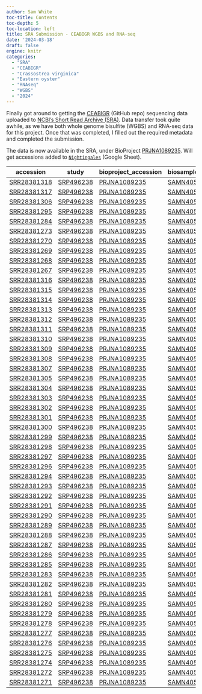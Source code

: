 ```yaml
---
author: Sam White
toc-title: Contents
toc-depth: 5
toc-location: left
title: SRA Submission - CEABIGR WGBS and RNA-seq
date: '2024-03-18'
draft: false
engine: knitr
categories: 
  - "SRA"
  - "CEABIGR"
  - "Crassostrea virginica"
  - "Eastern oyster"
  - "RNAseq"
  - "WGBS"
  - "2024"
---
```

Finally got around to getting the [CEABIGR](https://github.com/sr320/ceabigr) (GitHub repo) sequencing data uploaded to [NCBI's Short Read Archive (SRA)](https://www.ncbi.nlm.nih.gov/sra). Data transfer took quite awhile, as we have both whole genome bisulfite (WGBS) and RNA-seq data for this project. Once that was completed, I filled out the required metadata and completed the submission.

The data is now available in the SRA, under BioProject [PRJNA1089235](https://www.ncbi.nlm.nih.gov/sra/PRJNA1089235). Will get accessions added to [`Nightingales`](https://b.link/nightingales) (Google Sheet).

| accession                                                            | study                                                                        | bioproject_accession                                                 | biosample_accession                                                 | sample_name | library_strategy |
|----------------------------------------------------------------------|------------------------------------------------------------------------------|----------------------------------------------------------------------|---------------------------------------------------------------------|-------------|------------------|
| [SRR28381318](https://trace.ncbi.nlm.nih.gov/Traces?run=SRR28381318) | [SRP496238](https://trace.ncbi.nlm.nih.gov/Traces/?view=study&acc=SRP496238) | [PRJNA1089235](https://www.ncbi.nlm.nih.gov/bioproject/PRJNA1089235) | [SAMN40533904](https://www.ncbi.nlm.nih.gov/biosample/SAMN40533904) | 3F          | Bisulfite-Seq    |
| [SRR28381317](https://trace.ncbi.nlm.nih.gov/Traces?run=SRR28381317) | [SRP496238](https://trace.ncbi.nlm.nih.gov/Traces/?view=study&acc=SRP496238) | [PRJNA1089235](https://www.ncbi.nlm.nih.gov/bioproject/PRJNA1089235) | [SAMN40533905](https://www.ncbi.nlm.nih.gov/biosample/SAMN40533905) | 6M          | Bisulfite-Seq    |
| [SRR28381306](https://trace.ncbi.nlm.nih.gov/Traces?run=SRR28381306) | [SRP496238](https://trace.ncbi.nlm.nih.gov/Traces/?view=study&acc=SRP496238) | [PRJNA1089235](https://www.ncbi.nlm.nih.gov/bioproject/PRJNA1089235) | [SAMN40533906](https://www.ncbi.nlm.nih.gov/biosample/SAMN40533906) | 7M          | Bisulfite-Seq    |
| [SRR28381295](https://trace.ncbi.nlm.nih.gov/Traces?run=SRR28381295) | [SRP496238](https://trace.ncbi.nlm.nih.gov/Traces/?view=study&acc=SRP496238) | [PRJNA1089235](https://www.ncbi.nlm.nih.gov/bioproject/PRJNA1089235) | [SAMN40533907](https://www.ncbi.nlm.nih.gov/biosample/SAMN40533907) | 9M          | Bisulfite-Seq    |
| [SRR28381284](https://trace.ncbi.nlm.nih.gov/Traces?run=SRR28381284) | [SRP496238](https://trace.ncbi.nlm.nih.gov/Traces/?view=study&acc=SRP496238) | [PRJNA1089235](https://www.ncbi.nlm.nih.gov/bioproject/PRJNA1089235) | [SAMN40533908](https://www.ncbi.nlm.nih.gov/biosample/SAMN40533908) | 12M         | Bisulfite-Seq    |
| [SRR28381273](https://trace.ncbi.nlm.nih.gov/Traces?run=SRR28381273) | [SRP496238](https://trace.ncbi.nlm.nih.gov/Traces/?view=study&acc=SRP496238) | [PRJNA1089235](https://www.ncbi.nlm.nih.gov/bioproject/PRJNA1089235) | [SAMN40533909](https://www.ncbi.nlm.nih.gov/biosample/SAMN40533909) | 13M         | Bisulfite-Seq    |
| [SRR28381270](https://trace.ncbi.nlm.nih.gov/Traces?run=SRR28381270) | [SRP496238](https://trace.ncbi.nlm.nih.gov/Traces/?view=study&acc=SRP496238) | [PRJNA1089235](https://www.ncbi.nlm.nih.gov/bioproject/PRJNA1089235) | [SAMN40533910](https://www.ncbi.nlm.nih.gov/biosample/SAMN40533910) | 16F         | Bisulfite-Seq    |
| [SRR28381269](https://trace.ncbi.nlm.nih.gov/Traces?run=SRR28381269) | [SRP496238](https://trace.ncbi.nlm.nih.gov/Traces/?view=study&acc=SRP496238) | [PRJNA1089235](https://www.ncbi.nlm.nih.gov/bioproject/PRJNA1089235) | [SAMN40533911](https://www.ncbi.nlm.nih.gov/biosample/SAMN40533911) | 19F         | Bisulfite-Seq    |
| [SRR28381268](https://trace.ncbi.nlm.nih.gov/Traces?run=SRR28381268) | [SRP496238](https://trace.ncbi.nlm.nih.gov/Traces/?view=study&acc=SRP496238) | [PRJNA1089235](https://www.ncbi.nlm.nih.gov/bioproject/PRJNA1089235) | [SAMN40533912](https://www.ncbi.nlm.nih.gov/biosample/SAMN40533912) | 22F         | Bisulfite-Seq    |
| [SRR28381267](https://trace.ncbi.nlm.nih.gov/Traces?run=SRR28381267) | [SRP496238](https://trace.ncbi.nlm.nih.gov/Traces/?view=study&acc=SRP496238) | [PRJNA1089235](https://www.ncbi.nlm.nih.gov/bioproject/PRJNA1089235) | [SAMN40533913](https://www.ncbi.nlm.nih.gov/biosample/SAMN40533913) | 23M         | Bisulfite-Seq    |
| [SRR28381316](https://trace.ncbi.nlm.nih.gov/Traces?run=SRR28381316) | [SRP496238](https://trace.ncbi.nlm.nih.gov/Traces/?view=study&acc=SRP496238) | [PRJNA1089235](https://www.ncbi.nlm.nih.gov/bioproject/PRJNA1089235) | [SAMN40533914](https://www.ncbi.nlm.nih.gov/biosample/SAMN40533914) | 29F         | Bisulfite-Seq    |
| [SRR28381315](https://trace.ncbi.nlm.nih.gov/Traces?run=SRR28381315) | [SRP496238](https://trace.ncbi.nlm.nih.gov/Traces/?view=study&acc=SRP496238) | [PRJNA1089235](https://www.ncbi.nlm.nih.gov/bioproject/PRJNA1089235) | [SAMN40533915](https://www.ncbi.nlm.nih.gov/biosample/SAMN40533915) | 31M         | Bisulfite-Seq    |
| [SRR28381314](https://trace.ncbi.nlm.nih.gov/Traces?run=SRR28381314) | [SRP496238](https://trace.ncbi.nlm.nih.gov/Traces/?view=study&acc=SRP496238) | [PRJNA1089235](https://www.ncbi.nlm.nih.gov/bioproject/PRJNA1089235) | [SAMN40533916](https://www.ncbi.nlm.nih.gov/biosample/SAMN40533916) | 35F         | Bisulfite-Seq    |
| [SRR28381313](https://trace.ncbi.nlm.nih.gov/Traces?run=SRR28381313) | [SRP496238](https://trace.ncbi.nlm.nih.gov/Traces/?view=study&acc=SRP496238) | [PRJNA1089235](https://www.ncbi.nlm.nih.gov/bioproject/PRJNA1089235) | [SAMN40533917](https://www.ncbi.nlm.nih.gov/biosample/SAMN40533917) | 36F         | Bisulfite-Seq    |
| [SRR28381312](https://trace.ncbi.nlm.nih.gov/Traces?run=SRR28381312) | [SRP496238](https://trace.ncbi.nlm.nih.gov/Traces/?view=study&acc=SRP496238) | [PRJNA1089235](https://www.ncbi.nlm.nih.gov/bioproject/PRJNA1089235) | [SAMN40533918](https://www.ncbi.nlm.nih.gov/biosample/SAMN40533918) | 39F         | Bisulfite-Seq    |
| [SRR28381311](https://trace.ncbi.nlm.nih.gov/Traces?run=SRR28381311) | [SRP496238](https://trace.ncbi.nlm.nih.gov/Traces/?view=study&acc=SRP496238) | [PRJNA1089235](https://www.ncbi.nlm.nih.gov/bioproject/PRJNA1089235) | [SAMN40533919](https://www.ncbi.nlm.nih.gov/biosample/SAMN40533919) | 41F         | Bisulfite-Seq    |
| [SRR28381310](https://trace.ncbi.nlm.nih.gov/Traces?run=SRR28381310) | [SRP496238](https://trace.ncbi.nlm.nih.gov/Traces/?view=study&acc=SRP496238) | [PRJNA1089235](https://www.ncbi.nlm.nih.gov/bioproject/PRJNA1089235) | [SAMN40533920](https://www.ncbi.nlm.nih.gov/biosample/SAMN40533920) | 44F         | Bisulfite-Seq    |
| [SRR28381309](https://trace.ncbi.nlm.nih.gov/Traces?run=SRR28381309) | [SRP496238](https://trace.ncbi.nlm.nih.gov/Traces/?view=study&acc=SRP496238) | [PRJNA1089235](https://www.ncbi.nlm.nih.gov/bioproject/PRJNA1089235) | [SAMN40533921](https://www.ncbi.nlm.nih.gov/biosample/SAMN40533921) | 48M         | Bisulfite-Seq    |
| [SRR28381308](https://trace.ncbi.nlm.nih.gov/Traces?run=SRR28381308) | [SRP496238](https://trace.ncbi.nlm.nih.gov/Traces/?view=study&acc=SRP496238) | [PRJNA1089235](https://www.ncbi.nlm.nih.gov/bioproject/PRJNA1089235) | [SAMN40533922](https://www.ncbi.nlm.nih.gov/biosample/SAMN40533922) | 50F         | Bisulfite-Seq    |
| [SRR28381307](https://trace.ncbi.nlm.nih.gov/Traces?run=SRR28381307) | [SRP496238](https://trace.ncbi.nlm.nih.gov/Traces/?view=study&acc=SRP496238) | [PRJNA1089235](https://www.ncbi.nlm.nih.gov/bioproject/PRJNA1089235) | [SAMN40533923](https://www.ncbi.nlm.nih.gov/biosample/SAMN40533923) | 52F         | Bisulfite-Seq    |
| [SRR28381305](https://trace.ncbi.nlm.nih.gov/Traces?run=SRR28381305) | [SRP496238](https://trace.ncbi.nlm.nih.gov/Traces/?view=study&acc=SRP496238) | [PRJNA1089235](https://www.ncbi.nlm.nih.gov/bioproject/PRJNA1089235) | [SAMN40533924](https://www.ncbi.nlm.nih.gov/biosample/SAMN40533924) | 53F         | Bisulfite-Seq    |
| [SRR28381304](https://trace.ncbi.nlm.nih.gov/Traces?run=SRR28381304) | [SRP496238](https://trace.ncbi.nlm.nih.gov/Traces/?view=study&acc=SRP496238) | [PRJNA1089235](https://www.ncbi.nlm.nih.gov/bioproject/PRJNA1089235) | [SAMN40533925](https://www.ncbi.nlm.nih.gov/biosample/SAMN40533925) | 54F         | Bisulfite-Seq    |
| [SRR28381303](https://trace.ncbi.nlm.nih.gov/Traces?run=SRR28381303) | [SRP496238](https://trace.ncbi.nlm.nih.gov/Traces/?view=study&acc=SRP496238) | [PRJNA1089235](https://www.ncbi.nlm.nih.gov/bioproject/PRJNA1089235) | [SAMN40533926](https://www.ncbi.nlm.nih.gov/biosample/SAMN40533926) | 59M         | Bisulfite-Seq    |
| [SRR28381302](https://trace.ncbi.nlm.nih.gov/Traces?run=SRR28381302) | [SRP496238](https://trace.ncbi.nlm.nih.gov/Traces/?view=study&acc=SRP496238) | [PRJNA1089235](https://www.ncbi.nlm.nih.gov/bioproject/PRJNA1089235) | [SAMN40533927](https://www.ncbi.nlm.nih.gov/biosample/SAMN40533927) | 64M         | Bisulfite-Seq    |
| [SRR28381301](https://trace.ncbi.nlm.nih.gov/Traces?run=SRR28381301) | [SRP496238](https://trace.ncbi.nlm.nih.gov/Traces/?view=study&acc=SRP496238) | [PRJNA1089235](https://www.ncbi.nlm.nih.gov/bioproject/PRJNA1089235) | [SAMN40533928](https://www.ncbi.nlm.nih.gov/biosample/SAMN40533928) | 76F         | Bisulfite-Seq    |
| [SRR28381300](https://trace.ncbi.nlm.nih.gov/Traces?run=SRR28381300) | [SRP496238](https://trace.ncbi.nlm.nih.gov/Traces/?view=study&acc=SRP496238) | [PRJNA1089235](https://www.ncbi.nlm.nih.gov/bioproject/PRJNA1089235) | [SAMN40533929](https://www.ncbi.nlm.nih.gov/biosample/SAMN40533929) | 77F         | Bisulfite-Seq    |
| [SRR28381299](https://trace.ncbi.nlm.nih.gov/Traces?run=SRR28381299) | [SRP496238](https://trace.ncbi.nlm.nih.gov/Traces/?view=study&acc=SRP496238) | [PRJNA1089235](https://www.ncbi.nlm.nih.gov/bioproject/PRJNA1089235) | [SAMN40533930](https://www.ncbi.nlm.nih.gov/biosample/SAMN40533930) | S3F         | RNA-Seq          |
| [SRR28381298](https://trace.ncbi.nlm.nih.gov/Traces?run=SRR28381298) | [SRP496238](https://trace.ncbi.nlm.nih.gov/Traces/?view=study&acc=SRP496238) | [PRJNA1089235](https://www.ncbi.nlm.nih.gov/bioproject/PRJNA1089235) | [SAMN40533931](https://www.ncbi.nlm.nih.gov/biosample/SAMN40533931) | S6M         | RNA-Seq          |
| [SRR28381297](https://trace.ncbi.nlm.nih.gov/Traces?run=SRR28381297) | [SRP496238](https://trace.ncbi.nlm.nih.gov/Traces/?view=study&acc=SRP496238) | [PRJNA1089235](https://www.ncbi.nlm.nih.gov/bioproject/PRJNA1089235) | [SAMN40533932](https://www.ncbi.nlm.nih.gov/biosample/SAMN40533932) | S7M         | RNA-Seq          |
| [SRR28381296](https://trace.ncbi.nlm.nih.gov/Traces?run=SRR28381296) | [SRP496238](https://trace.ncbi.nlm.nih.gov/Traces/?view=study&acc=SRP496238) | [PRJNA1089235](https://www.ncbi.nlm.nih.gov/bioproject/PRJNA1089235) | [SAMN40533933](https://www.ncbi.nlm.nih.gov/biosample/SAMN40533933) | S9M         | RNA-Seq          |
| [SRR28381294](https://trace.ncbi.nlm.nih.gov/Traces?run=SRR28381294) | [SRP496238](https://trace.ncbi.nlm.nih.gov/Traces/?view=study&acc=SRP496238) | [PRJNA1089235](https://www.ncbi.nlm.nih.gov/bioproject/PRJNA1089235) | [SAMN40533934](https://www.ncbi.nlm.nih.gov/biosample/SAMN40533934) | S12M        | RNA-Seq          |
| [SRR28381293](https://trace.ncbi.nlm.nih.gov/Traces?run=SRR28381293) | [SRP496238](https://trace.ncbi.nlm.nih.gov/Traces/?view=study&acc=SRP496238) | [PRJNA1089235](https://www.ncbi.nlm.nih.gov/bioproject/PRJNA1089235) | [SAMN40533935](https://www.ncbi.nlm.nih.gov/biosample/SAMN40533935) | S13M        | RNA-Seq          |
| [SRR28381292](https://trace.ncbi.nlm.nih.gov/Traces?run=SRR28381292) | [SRP496238](https://trace.ncbi.nlm.nih.gov/Traces/?view=study&acc=SRP496238) | [PRJNA1089235](https://www.ncbi.nlm.nih.gov/bioproject/PRJNA1089235) | [SAMN40533936](https://www.ncbi.nlm.nih.gov/biosample/SAMN40533936) | S16F        | RNA-Seq          |
| [SRR28381291](https://trace.ncbi.nlm.nih.gov/Traces?run=SRR28381291) | [SRP496238](https://trace.ncbi.nlm.nih.gov/Traces/?view=study&acc=SRP496238) | [PRJNA1089235](https://www.ncbi.nlm.nih.gov/bioproject/PRJNA1089235) | [SAMN40533937](https://www.ncbi.nlm.nih.gov/biosample/SAMN40533937) | S19F        | RNA-Seq          |
| [SRR28381290](https://trace.ncbi.nlm.nih.gov/Traces?run=SRR28381290) | [SRP496238](https://trace.ncbi.nlm.nih.gov/Traces/?view=study&acc=SRP496238) | [PRJNA1089235](https://www.ncbi.nlm.nih.gov/bioproject/PRJNA1089235) | [SAMN40533938](https://www.ncbi.nlm.nih.gov/biosample/SAMN40533938) | S22F        | RNA-Seq          |
| [SRR28381289](https://trace.ncbi.nlm.nih.gov/Traces?run=SRR28381289) | [SRP496238](https://trace.ncbi.nlm.nih.gov/Traces/?view=study&acc=SRP496238) | [PRJNA1089235](https://www.ncbi.nlm.nih.gov/bioproject/PRJNA1089235) | [SAMN40533939](https://www.ncbi.nlm.nih.gov/biosample/SAMN40533939) | S23M        | RNA-Seq          |
| [SRR28381288](https://trace.ncbi.nlm.nih.gov/Traces?run=SRR28381288) | [SRP496238](https://trace.ncbi.nlm.nih.gov/Traces/?view=study&acc=SRP496238) | [PRJNA1089235](https://www.ncbi.nlm.nih.gov/bioproject/PRJNA1089235) | [SAMN40533940](https://www.ncbi.nlm.nih.gov/biosample/SAMN40533940) | S29F        | RNA-Seq          |
| [SRR28381287](https://trace.ncbi.nlm.nih.gov/Traces?run=SRR28381287) | [SRP496238](https://trace.ncbi.nlm.nih.gov/Traces/?view=study&acc=SRP496238) | [PRJNA1089235](https://www.ncbi.nlm.nih.gov/bioproject/PRJNA1089235) | [SAMN40533941](https://www.ncbi.nlm.nih.gov/biosample/SAMN40533941) | S31M        | RNA-Seq          |
| [SRR28381286](https://trace.ncbi.nlm.nih.gov/Traces?run=SRR28381286) | [SRP496238](https://trace.ncbi.nlm.nih.gov/Traces/?view=study&acc=SRP496238) | [PRJNA1089235](https://www.ncbi.nlm.nih.gov/bioproject/PRJNA1089235) | [SAMN40533942](https://www.ncbi.nlm.nih.gov/biosample/SAMN40533942) | S35F        | RNA-Seq          |
| [SRR28381285](https://trace.ncbi.nlm.nih.gov/Traces?run=SRR28381285) | [SRP496238](https://trace.ncbi.nlm.nih.gov/Traces/?view=study&acc=SRP496238) | [PRJNA1089235](https://www.ncbi.nlm.nih.gov/bioproject/PRJNA1089235) | [SAMN40533943](https://www.ncbi.nlm.nih.gov/biosample/SAMN40533943) | S36F        | RNA-Seq          |
| [SRR28381283](https://trace.ncbi.nlm.nih.gov/Traces?run=SRR28381283) | [SRP496238](https://trace.ncbi.nlm.nih.gov/Traces/?view=study&acc=SRP496238) | [PRJNA1089235](https://www.ncbi.nlm.nih.gov/bioproject/PRJNA1089235) | [SAMN40533944](https://www.ncbi.nlm.nih.gov/biosample/SAMN40533944) | S39F        | RNA-Seq          |
| [SRR28381282](https://trace.ncbi.nlm.nih.gov/Traces?run=SRR28381282) | [SRP496238](https://trace.ncbi.nlm.nih.gov/Traces/?view=study&acc=SRP496238) | [PRJNA1089235](https://www.ncbi.nlm.nih.gov/bioproject/PRJNA1089235) | [SAMN40533945](https://www.ncbi.nlm.nih.gov/biosample/SAMN40533945) | S41F        | RNA-Seq          |
| [SRR28381281](https://trace.ncbi.nlm.nih.gov/Traces?run=SRR28381281) | [SRP496238](https://trace.ncbi.nlm.nih.gov/Traces/?view=study&acc=SRP496238) | [PRJNA1089235](https://www.ncbi.nlm.nih.gov/bioproject/PRJNA1089235) | [SAMN40533946](https://www.ncbi.nlm.nih.gov/biosample/SAMN40533946) | S44F        | RNA-Seq          |
| [SRR28381280](https://trace.ncbi.nlm.nih.gov/Traces?run=SRR28381280) | [SRP496238](https://trace.ncbi.nlm.nih.gov/Traces/?view=study&acc=SRP496238) | [PRJNA1089235](https://www.ncbi.nlm.nih.gov/bioproject/PRJNA1089235) | [SAMN40533947](https://www.ncbi.nlm.nih.gov/biosample/SAMN40533947) | S48M        | RNA-Seq          |
| [SRR28381279](https://trace.ncbi.nlm.nih.gov/Traces?run=SRR28381279) | [SRP496238](https://trace.ncbi.nlm.nih.gov/Traces/?view=study&acc=SRP496238) | [PRJNA1089235](https://www.ncbi.nlm.nih.gov/bioproject/PRJNA1089235) | [SAMN40533948](https://www.ncbi.nlm.nih.gov/biosample/SAMN40533948) | S50F        | RNA-Seq          |
| [SRR28381278](https://trace.ncbi.nlm.nih.gov/Traces?run=SRR28381278) | [SRP496238](https://trace.ncbi.nlm.nih.gov/Traces/?view=study&acc=SRP496238) | [PRJNA1089235](https://www.ncbi.nlm.nih.gov/bioproject/PRJNA1089235) | [SAMN40533949](https://www.ncbi.nlm.nih.gov/biosample/SAMN40533949) | S52F        | RNA-Seq          |
| [SRR28381277](https://trace.ncbi.nlm.nih.gov/Traces?run=SRR28381277) | [SRP496238](https://trace.ncbi.nlm.nih.gov/Traces/?view=study&acc=SRP496238) | [PRJNA1089235](https://www.ncbi.nlm.nih.gov/bioproject/PRJNA1089235) | [SAMN40533950](https://www.ncbi.nlm.nih.gov/biosample/SAMN40533950) | S53F        | RNA-Seq          |
| [SRR28381276](https://trace.ncbi.nlm.nih.gov/Traces?run=SRR28381276) | [SRP496238](https://trace.ncbi.nlm.nih.gov/Traces/?view=study&acc=SRP496238) | [PRJNA1089235](https://www.ncbi.nlm.nih.gov/bioproject/PRJNA1089235) | [SAMN40533951](https://www.ncbi.nlm.nih.gov/biosample/SAMN40533951) | S54F        | RNA-Seq          |
| [SRR28381275](https://trace.ncbi.nlm.nih.gov/Traces?run=SRR28381275) | [SRP496238](https://trace.ncbi.nlm.nih.gov/Traces/?view=study&acc=SRP496238) | [PRJNA1089235](https://www.ncbi.nlm.nih.gov/bioproject/PRJNA1089235) | [SAMN40533952](https://www.ncbi.nlm.nih.gov/biosample/SAMN40533952) | S59M        | RNA-Seq          |
| [SRR28381274](https://trace.ncbi.nlm.nih.gov/Traces?run=SRR28381274) | [SRP496238](https://trace.ncbi.nlm.nih.gov/Traces/?view=study&acc=SRP496238) | [PRJNA1089235](https://www.ncbi.nlm.nih.gov/bioproject/PRJNA1089235) | [SAMN40533953](https://www.ncbi.nlm.nih.gov/biosample/SAMN40533953) | S64M        | RNA-Seq          |
| [SRR28381272](https://trace.ncbi.nlm.nih.gov/Traces?run=SRR28381272) | [SRP496238](https://trace.ncbi.nlm.nih.gov/Traces/?view=study&acc=SRP496238) | [PRJNA1089235](https://www.ncbi.nlm.nih.gov/bioproject/PRJNA1089235) | [SAMN40533954](https://www.ncbi.nlm.nih.gov/biosample/SAMN40533954) | S76F        | RNA-Seq          |
| [SRR28381271](https://trace.ncbi.nlm.nih.gov/Traces?run=SRR28381271) | [SRP496238](https://trace.ncbi.nlm.nih.gov/Traces/?view=study&acc=SRP496238) | [PRJNA1089235](https://www.ncbi.nlm.nih.gov/bioproject/PRJNA1089235) | [SAMN40533955](https://www.ncbi.nlm.nih.gov/biosample/SAMN40533955) | S77F        | RNA-Seq          |
